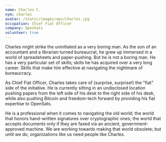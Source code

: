 ```yaml
---
name: Charles C.
nym: charles
avatar: /static/images/ops/charles.jpg
occupation: Chief Fiat Officer
company: OpenSats
volunteer: true
---
```


Charles might strike the uninitiated as a very boring man. As the son of an
accountant and a librarian turned bureaucrat, he grew up immersed in a world of
spreadsheets and paper-pushing. But he is not a boring man. He has a very
particular set of skills; skills he has acquired over a very long career. Skills
that make him effective at navigating the nightmare of bureaucracy.

As Chief Fiat Officer, Charles takes care of (surprise, surprise!) the "fiat" side
of the initiative. He is currently sitting in an undisclosed location pushing
papers from the left side of his desk to the right side of his desk, while also
pushing Bitcoin and freedom-tech forward by providing his fiat expertise to
OpenSats.

He is a professional when it comes to navigating the old world; the world that
honors hand-written signatures over cryptographic ones; the world that accepts
documents only if they are faxed via an ancient, government-approved machine. We
are working towards making that world obsolete; but until we do, organizations
like us need people like Charles.
